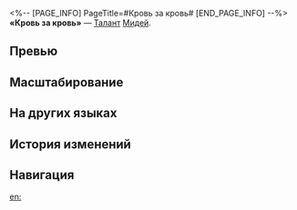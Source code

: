 <%-- [PAGE_INFO]
PageTitle=#Кровь за кровь#
[END_PAGE_INFO] --%>
{{Навык Инфобокс
|Название         = Кровь за кровь
|Изображение      = Навык Кровь за кровь.png
|Персонаж         = Мидей
|Тип              = Талант
|Тэг              = Усиление
|УронСтойк        = 
|ЭнергияГен       = 
|Энергия          = 
|Длительность     = 
|Описание         = За каждый 1% потерянного НР получает 1 ед. заряда до макс. 200 ед. Когда заряд достигает 100 ед., расходует 100 ед. заряда и переходит в состояние Кровная месть, восстанавливает {{Цвет|Выделенный|15%—27%}} от своего макс. НР и продвигает своё действие на 100%. В состоянии Кровная месть макс. НР повышается на 50% от текущего макс. НР, а значение защиты устанавливается на 0. В начале своего хода персонаж автоматически использует умение «Убить царя, чтобы стать царём».<br />Когда заряд достигает 150 ед. в состоянии Кровная месть, Мидей немедленно получает 1 {{Доп эффект|дополнительный ход}} и автоматически использует умение «Убить бога, чтобы стать богом».<br />Если Мидей получает добивающий удар в состоянии Кровная месть, он не становится {{Доп эффект|неспособен сражаться}}, но его заряд сбрасывается, и он выходит из состояния Кровная месть, восстанавливая 50% от своего макс. НР.
|Свойство1        = 
|Масштабирование1 = 
}}
'''«Кровь за кровь»''' — [[Талант]] [[Мидей]].

==Превью==
{{Превью
|Файл = Кровь за кровь Превью
}}

==Масштабирование==
{{Масштабирование навыка|тип=Талант
|15%;16%;17%;18%;19%;20%;21.25%;22.5%;23.75%;25%;26%;27%;28%;29%;30%
}}

==На других языках==
{{На других языках
|en   = Blood for Blood
|zhs  = 以血还血
|zht  = 以血還血
|ja   = {{Rubi|血|ち}}を{{Rubi|以|も}}って{{Rubi|血|ち}}を{{Rubi|制|せい}}す
|ko   = 피에는 피로
|es   = Sangre por sangre
|fr   = Sang pour sang
|ru   = Кровь за кровь
|th   = Blood for Blood
|vi   = Nợ Máu Trả Bằng Máu
|de   = Blut für Blut
|id   = Blood for Blood
|pt   = Sangue por Sangue
}}

==История изменений==
{{История изменений|3.5}}

==Навигация==
{{Навык Навбокс|Мидей}}

[[en:]]